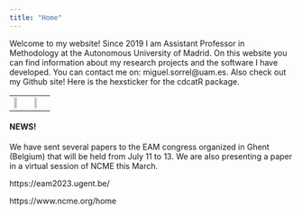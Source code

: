 ```yaml
---
title: "Home"
---
```


Welcome to my website!  Since 2019 I am Assistant Professor in Methodology at the Autonomous University of Madrid. On this website you can find information about my research projects and the software I have developed. You can contact me on: miguel.sorrel@uam.es. Also check out my Github site! Here is the hexsticker for the cdcatR package.

<center>

|   |   |
|---|---|
| ![](cdcatR_hex.png){width=50%}| ![](me.jpg){width=25%} |

</center>


#### NEWS!
We have sent several papers to the EAM congress organized in Ghent (Belgium) that will be held from July 11 to 13. We are also presenting a paper in a virtual session of NCME this March. 

https://eam2023.ugent.be/

https://www.ncme.org/home 

